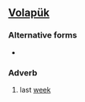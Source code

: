 ==[[Volapük]]==

===Alternative forms===
* {{l|vo|ayvigo}}

===Adverb===
{{infl|vo|adverb}}

# last [[week]]